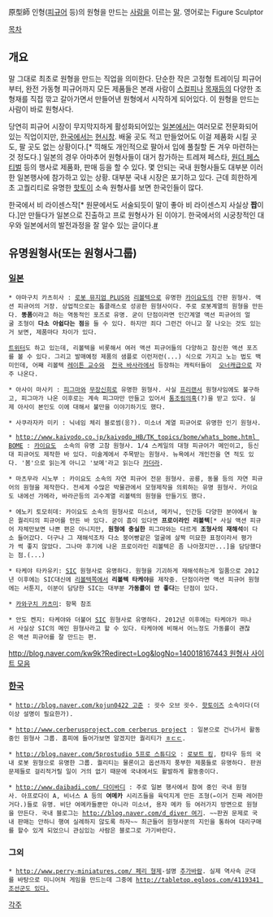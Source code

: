 原型師 인형([[피규어]] 등)의 원형을 만드는 [[사람]]을 이르는 [[말]]. 영어로는 Figure Sculptor

[[목차]]
== 개요 ==
말 그대로 최초로 원형을 만드는 직업을 의미한다. 단순한 작은 고정형 트레이딩 피규어부터, 완전 가동형 피규어까지 모든 제품들은 본래 사람이 [[스컬피]]나 [[목재]]등의 다양한 조형재를 직접 깎고 갈아가면서 만들어낸 원형에서 시작하게 되어있다. 이 원형을 만드는 사람이 바로 원형사다.

당연히 피규어 시장이 무지막지하게 활성화되어있는 [[일본]]에서는 여러모로 전문화되어있는 직업이지만, [[한국]]에서는 [[현시창]]. 배울 곳도 적고 만들었어도 이걸 제품화 시킬 곳도, 팔 곳도 없는 상황이다.[* 끽해도 개인적으로 팔아서 입에 풀칠할 돈 겨우 마련하는것 정도다.] 일본의 경우 아마추어 원형사들이 대거 참가하는 트레져 페스타, [[원더 페스티벌]] 등의 행사로 제품화, 판매 등을 할 수 있다. 몇 안되는 국내 원형사들도 대부분 이러한 일본행사에 참가하고 있는 상황. 대부분 국내 시장은 포기하고 있다. 근데 희한하게 초 고퀄리티로 유명한 [[핫토이]] 소속 원형사를 보면 한국인들이 많다.

한국에서 비 라이센스작[* 원문에서도 서술되듯이 말이 좋아 비 라이센스지 사실상 '''짭'''이다.]만 만들다가 일본으로 진출하고 프로 원형사가 된 이야기. 한국에서의 시궁창적인 대우와 일본에서의 발전과정을 잘 알수 있는 글이다.[http://bbs2.ruliweb.daum.net/gaia/do/ruliweb/default/hobby/1204/read?articleId=23931351&objCate1=&bbsId=G005&searchKey=subjectNcontent&itemGroupId=&itemId=82&sortKey=depth&searchValue=%EC%9B%90%ED%98%95%EC%82%AC&platformId=&pageIndex=1 #]

== 유명원형사(또는 원형사그룹) ==
=== [[일본]] ===
 * 야마구치 카츠히사 : [[로봇 뮤지엄 PLUS]]와 [[리볼텍]]으로 유명한 [[카이요도]]의 간판 원형사. 액션 피규어의 거장. 상업적으로는 톱클래스로 성공한 원형사이다. 주로 로봇계열의 원형을 만든다. '''똥폼'''이라고 하는 역동적인 포즈로 유명. 굳이 단점이라면 인간계열 액션 피규어의 얼굴 조형이 '''다소 아쉽다는 점'''을 들 수 있다. 하지만 죄다 그런건 아니고 잘 나오는 것도 있는거 보면, 제품마다 차이가 있다.

 [https://twitter.com/fuikitodoki 트위터]도 하고 있는데, 리볼텍을 비롯해서 여러 액션 피규어들의 다양하고 참신한 액션 포즈를 볼 수 있다. 그리고 발매예정 제품의 샘플로 이런저런(...) 식으로 가지고 노는 법도 백미인데, 어째 리볼텍 [[레이튼 교수]]와  [[전국 바사라]]에서 등장하는 캐릭터들이  [[오너캐]]급으로 자주 나온다.

 * 아사이 마사키 : [[피그마]]와 [[무장신희]]로 유명한 원형사. 사실 [[프리랜서]] 원형사임에도 불구하고, 피그마가 나온 이후로는 계속 피그마만 만들고 있어서 [[통조림]]의혹(?)을 받고 있다. 실제 아사이 본인도 이에 대해서 불만을 이야기하기도 했다.

 * 사쿠라자카 미키 : 닉네임 체리 블로썸(응?). 미소녀 계열 피규어로 유명한 인기 원형사.

 * [[http://www.kaiyodo.co.jp/kaiyodo_HB/TK_topics/bome/whats_bome.html BOME]] : [[카이요도]]  소속의 유명 고참 원형사. 1/4 스케일의 대형 피규어가 메인이고, 등신대 피규어도 제작한 바 있다. 미술계에서 주목받는 원형사. 뉴욕에서 개인전을 연 적도 있다. '봄'으로 읽는게 아니고 '보메'라고 읽는다 [[카더라]].

 * 마츠무라 시노부 : 카이요도 소속의 자연 피규어 전문 원형사. 공룡, 동물 등의 자연 피규어의 원형을 제작한다. 전세계 수많은 박물관에서 모형제작을 의뢰하는 유명 원형사. 카이요도 내에선 가메라, 바라곤등의 괴수계열 리볼텍의 원형을 만들기도 했다.

 * 에노키 토모히데: 카이요도 소속의 원형사로 미소녀, 메카닉, 인간등 다양한 분야에서 높은 퀄리티의 피규어를 만든 바 있다. 굳이 흠이 있다면 '''프로이라인 리볼텍'''[* 사실 액션 피규어 자체만보면 나쁜 편은 아니지만, '''원형에 충실한''' 피그마와는 다르게 '''조형사의 재해석'''이 다소 들어갔다. 더구나 그 재해석조차 다소 붕어빵같은 얼굴에 살짝 미묘한 표정이라서 평가가 썩 좋지 않았다. 그나마 후기에 나온 프로이라인 리볼텍은 좀 나아졌지만...]을 담당했다는 점.(...)

 * 타케야 타카유키: [[SIC]] 원형사로 유명하다. 원형을 기괴하게 재해석하는게 일품으로 2012년 이후에는 SIC대신에 [[리볼텍]]쪽에서 '''리볼텍 타케야'''를 제작중. 단점이라면 액션 피규어 원형에는 서툰지, 이분이 담당한 SIC는 대부분 '''가동률이 안 좋다'''는 단점이 있다.

 * [[카와구치 카츠미]]: 항목 참조

 * 안도 켄지: 타케야와 더불어 [[SIC]] 원형사로 유명하다. 2012년 이후에는 타케야가 떠나서 사실상 SIC의 메인 원형사라고 할 수 있다. 타케야에 비해서 어느정도 가동률이 괜찮은 액션 피규어를 잘 만드는 편.

[[http://blog.naver.com/kw9k?Redirect=Log&logNo=140018167443 원형사 사이트 모음]]

=== [[한국]] ===
 * [[http://blog.naver.com/kojun0422 고준]] : 굇수 오브 굇수. [[핫토이]]즈 소속이다(더이상 설명이 필요한가).

 * [[http://www.cerberusproject.com cerberus project]] : 일본으로 건너가서 활동중인 원형사 그룹. 홈피에 들어가보면 알겠지만 퀄리티가 [[ㅎㄷㄷ]].

 * [[http://blog.naver.com/5prostudio 5프로 스튜디오]] : [[로보트 킹]], 캉타우 등의 국내 로봇 원형으로 유명한 그룹. 퀄리티는 물론이고 옵션까지 풍부한 제품들로 유명하다. 판권문제들로 걸리적거릴 일이 거의 없기 때문에 국내에서도 활발하게 활동중이다.

 * [[http://www.daibadi.com/ 다이바디]] : 주로 일본 행사에서 참여 중인 국내 원형사. 아프로다이 A, 비너스 A 등의 '''여메카''' 시리즈들을 육덕지게 만든 조형(←이거 진짜 레어한거다.)들로 유명. 비단 여메카들뿐만 아니라 미소녀, 용자 메카 등 여러가지 방면으로 원형을 만든다. 국내 블로그는 [[http://blog.naver.com/d_diver 여기]]. ~~판권 문제로 국내 판매는 안하니 행여 실례하지 않도록 하자~~ 최근들어 원형사분의 지인을 통하여 대리구매를 할수 있게 되었으니 관심있는 사람은 블로그로 가기바란다.

=== 그외 ===

 * [[http://www.perry-miniatures.com/ 페리 형제]]-설명 [[추가바람]]. 실제 역사속 군대를 바탕으로 미니어쳐 게임을 만드는데 그중에 [[http://tabletop.egloos.com/4119341 조선군도 있다.]]
[[각주]]
